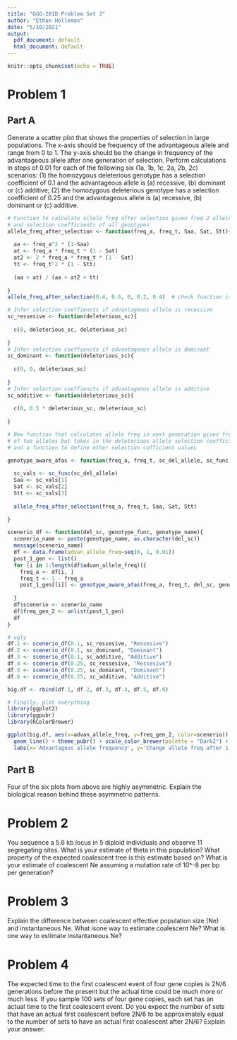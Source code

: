 ```yaml
---
title: "GGG-201D Problem Set 3"
author: "Ethan Holleman"
date: "5/10/2021"
output:
  pdf_document: default
  html_document: default
---
```


```r
knitr::opts_chunk$set(echo = TRUE)
```

# Problem 1

## Part A

Generate a scatter plot that shows the properties of selection in large populations. The x-axis should be frequency of the advantageous allele and range from 0 to 1. The y-axis should be the change in frequency of the advantageous allele after one generation of selection. Perform calculations in steps of 0.01 for each of the following six (1a, 1b, 1c, 2a, 2b, 2c) scenarios: (1) the homozygous deleterious genotype has a selection coefficient of 0.1 and the advantageous allele is (a) recessive, (b) dominant or (c) additive; (2) the homozygous deleterious genotype has a selection coefficient of 0.25 and the advantageous allele is (a) recessive, (b) dominant or (c) additive.

```R

# Function to calculate allele freq after selection given freq 2 alleles
# and selection coefficients of all genotypes
allele_freq_after_selection <- function(freq_a, freq_t, Saa, Sat, Stt){
  
  aa <- freq_a^2 * (1-Saa)
  at <- freq_a * freq_t * (1 - Sat)
  at2 <- 2 * freq_a * freq_t * (1 - Sat)
  tt <- freq_t^2 * (1 - Stt)
  
  (aa + at) / (aa + at2 + tt)
  
}
allele_freq_after_selection(0.4, 0.6, 0, 0.2, 0.4)  # check function is working 
```


```R
# Infer selection coeffiencts if advantageous allele is recessive 
sc_ressesive <- function(deleterious_sc){
  
  c(0, deleterious_sc, deleterious_sc)
  
}
# Infer selection coeffiencts if advantageous allele is dominant 
sc_dominant <- function(deleterious_sc){
  
  c(0, 0, deleterious_sc)
  
}
# Infer selection coeffiencts if advantageous allele is additive 
sc_additive <- function(deleterious_sc){
  
  c(0, 0.5 * deleterious_sc, deleterious_sc)
  
}

```

```R
# New function that calculates allele freq in next generation given freq
# of two alleles but takes in the deleterious allele selection coefficient
# and a function to define other selection cofficient values

genotype_aware_afas <- function(freq_a, freq_t, sc_del_allele, sc_func){
  
  sc_vals <- sc_func(sc_del_allele)
  Saa <- sc_vals[1]
  Sat <- sc_vals[2]
  Stt <- sc_vals[3]
  
  allele_freq_after_selection(freq_a, freq_t, Saa, Sat, Stt)
  
}

```

```R

scenerio_df <- function(del_sc, genotype_func, genotype_name){
  scenerio_name <- paste(genotype_name, as.character(del_sc))
  message(scenerio_name)
  df <- data.frame(advan_allele_freq=seq(0, 1, 0.01))
  post_1_gen <- list()
  for (i in 1:length(df$advan_allele_freq)){
    freq_a <- df[i, ]
    freq_t <- 1 - freq_a
    post_1_gen[[i]] <- genotype_aware_afas(freq_a, freq_t, del_sc, genotype_func) - freq_a
    
  }
  df$scenerio <- scenerio_name
  df$freq_gen_2 <- unlist(post_1_gen)
  df
}

```

```R
# ugly 
df.1 <- scenerio_df(0.1, sc_ressesive, "Ressesive")
df.2 <- scenerio_df(0.1, sc_dominant, "Dominant")
df.3 <- scenerio_df(0.1, sc_additive, "Additive")
df.4 <- scenerio_df(0.25, sc_ressesive, "Ressesive")
df.5 <- scenerio_df(0.25, sc_dominant, "Dominant")
df.6 <- scenerio_df(0.25, sc_additive, "Additive")

big.df <- rbind(df.1, df.2, df.3, df.4, df.5, df.6)

```
```R

# Finally, plot everything
library(ggplot2)
library(ggpubr)
library(RColorBrewer)

ggplot(big.df, aes(x=advan_allele_freq, y=freq_gen_2, color=scenerio)) +
  geom_line() + theme_pubr() + scale_color_brewer(palette = "Dark2") + 
  labs(x='Advantagous allele frequency', y='Change allele freq after 1 generation')
```

## Part B

Four of the six plots from above are highly asymmetric. Explain the biological reason behind these asymmetric patterns.

# Problem 2

You sequence a 5.6 kb locus in 5 diploid individuals and observe 11 segregating sites. What is your estimate of theta in this population? What property of the expected coalescent tree is this estimate based on? What is your estimate of coalescent Ne assuming a mutation rate of 10^-8 per bp per generation?

# Problem 3

Explain the difference between coalescent effective population size (Ne) and instantaneous Ne. What isone way to estimate coalescent Ne? What is one way to estimate instantaneous Ne?

# Problem 4

The expected time to the first coalescent event of four gene copies is 2N/6 generations before the present but the actual time could be much more or much less. If you sample 100 sets of four gene copies, each set has an actual time to the first coalescent event. Do you expect the number of sets that have an actual first coalescent before 2N/6 to be approximately equal to the number of sets to have an actual first coalescent after 2N/6? Explain your answer.




